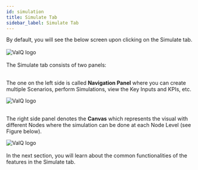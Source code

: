 ```yaml
---
id: simulation
title: Simulate Tab
sidebar_label: Simulate Tab
---
```


<div style={{textAlign: 'justify'}}>
By default, you will see the below screen upon clicking on the Simulate tab.
</div> <br />
<div style={{textAlign: 'center'}}>
<img alt="ValQ logo" src={useBaseUrl('/doc-images/Simulation/sim1.png')} />
</div>
<br />
<div style={{textAlign: 'justify'}}>
The Simulate tab consists of two panels:  <br /> <br /> 

The one on the left side is called **Navigation Panel** where you can create multiple Scenarios, perform Simulations, view
the Key Inputs and KPIs, etc.
</div>
<div style={{textAlign: 'center'}}>
<img alt="ValQ logo" src={useBaseUrl('/doc-images/Simulation/sim2.png')} />
</div>
<div style={{textAlign: 'justify'}}> <br />

The right side panel denotes the **Canvas** which represents the visual with different Nodes where the simulation
can be done at each Node Level (see Figure below).
</div>
<div style={{textAlign: 'center'}}>
<img alt="ValQ logo" src={useBaseUrl('/doc-images/Simulation/sim3.png')} />
</div> <br />
In the next section, you will learn about the common functionalities of the features in the Simulate tab.